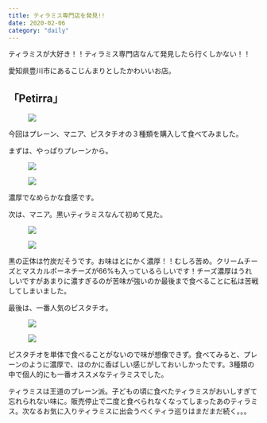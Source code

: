 ```yaml
---
title: ティラミス専門店を発見!!
date: 2020-02-06
category: "daily"
---
```


ティラミスが大好き！！ティラミス専門店なんて発見したら行くしかない！！

愛知県豊川市にあるこじんまりとしたかわいいお店。

## 「Petirra」

<figure><img src={require("./IMG_0264.jpg")} /><figcaption></figcaption></figure>

今回はプレーン、マニア、ピスタチオの３種類を購入して食べてみました。

まずは、やっぱりプレーンから。

<figure><img src={require("./IMG_0258.jpg")} /><figcaption></figcaption></figure>

<figure><img src={require("./IMG_0261.jpg")} /><figcaption></figcaption></figure>

濃厚でなめらかな食感です。

次は、マニア。黒いティラミスなんて初めて見た。

<figure><img src={require("./IMG_0260.jpg")} /><figcaption></figcaption></figure>

<figure><img src={require("./IMG_0218 (1).jpg")} /><figcaption></figcaption></figure>

黒の正体は竹炭だそうです。お味はとにかく濃厚！！むしろ苦め。クリームチーズとマスカルポーネチーズが66%も入っているらしいです！チーズ濃厚はうれしいですがあまりに濃すぎるのが苦味が強いのか最後まで食べることに私は苦戦してしまいました。

最後は、一番人気のピスタチオ。

<figure><img src={require("./IMG_0259.jpg")} /><figcaption></figcaption></figure>

<figure><img src={require("./IMG_0262 (1).jpg")} /><figcaption></figcaption></figure>

ピスタチオを単体で食べることがないので味が想像できず。食べてみると、プレーンのように濃厚で、ほのかに香ばしい感じがしておいしかったです。3種類の中で個人的にも一番オススメなティラミスでした。

ティラミスは王道のプレーン派。子どもの頃に食べたティラミスがおいしすぎて忘れられない味に。販売停止で二度と食べられなくなってしまったあのティラミス。次なるお気に入りティラミスに出会うべくティラ巡りはまだまだ続く。。。





